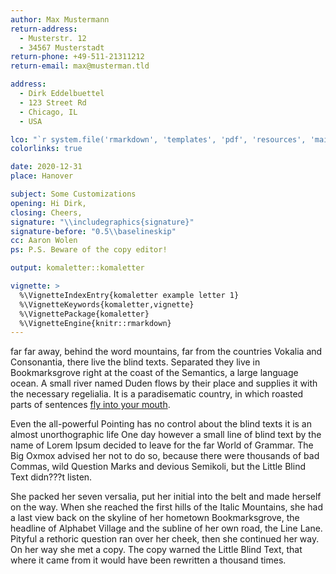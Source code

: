 ```yaml
---
author: Max Mustermann
return-address: 
  - Musterstr. 12
  - 34567 Musterstadt
return-phone: +49-511-21311212
return-email: max@musterman.tld

address:
  - Dirk Eddelbuettel
  - 123 Street Rd
  - Chicago, IL
  - USA

lco: "`r system.file('rmarkdown', 'templates', 'pdf', 'resources', 'maintainers_delight', package='komaletter')`"
colorlinks: true

date: 2020-12-31
place: Hanover

subject: Some Customizations
opening: Hi Dirk,
closing: Cheers,
signature: "\\includegraphics{signature}"
signature-before: "0.5\\baselineskip"
cc: Aaron Wolen
ps: P.S. Beware of the copy editor!

output: komaletter::komaletter

vignette: >
  %\VignetteIndexEntry{komaletter example letter 1}
  %\VignetteKeywords{komaletter,vignette}
  %\VignettePackage{komaletter}
  %\VignetteEngine{knitr::rmarkdown}
---
```


far far away, behind the word mountains, far from the countries 
Vokalia and Consonantia, there live the blind texts. Separated they 
live in Bookmarksgrove right at the coast of the Semantics, a large 
language ocean. A small river named Duden flows by their place and 
supplies it with the necessary regelialia. It is a paradisematic 
country, in which roasted parts of sentences [fly into your mouth](www.example.tld).

Even the all-powerful Pointing has no control about the blind texts it
is an almost unorthographic life One day however a small line of blind
text by the name of Lorem Ipsum decided to leave for the far World of
Grammar. The Big Oxmox advised her not to do so, because there were
thousands of bad Commas, wild Question Marks and devious Semikoli, but
the Little Blind Text didn???t listen.

She packed her seven versalia, put her initial into the belt and made
herself on the way. When she reached the first hills of the Italic
Mountains, she had a last view back on the skyline of her hometown
Bookmarksgrove, the headline of Alphabet Village and the subline of
her own road, the Line Lane. Pityful a rethoric question ran over her
cheek, then she continued her way. On her way she met a copy. The copy
warned the Little Blind Text, that where it came from it would have
been rewritten a thousand times.
